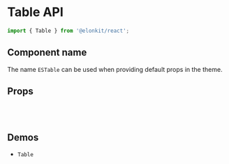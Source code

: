 
<Meta title="Components API/Table" />

# Table API

```js
import { Table } from '@elonkit/react';
```

## Component name

The name `ESTable` can be used when providing default props in the theme.

## Props

<TableInterface name="TableProps" variant="props" />

<br />

<TableInterface name="TableClasses" variant="css" />

<br />

## Demos

<ul>
  <li>
    <LinkTo kind="components-Table" story="demo">
      <code>Table</code>
    </LinkTo>
  </li>
</ul>
